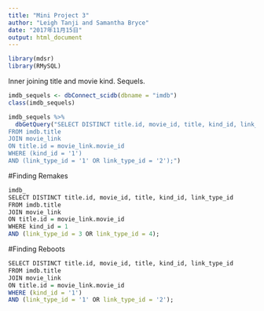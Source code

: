 ```yaml
---
title: "Mini Project 3"
author: "Leigh Tanji and Samantha Bryce"
date: "2017年11月15日"
output: html_document
---
```


```r
library(mdsr)
library(RMySQL)
```


Inner joining title and movie kind. Sequels.
```r
imdb_sequels <- dbConnect_scidb(dbname = "imdb")
class(imdb_sequels)

imdb_sequels %>%
  dbGetQuery("SELECT DISTINCT title.id, movie_id, title, kind_id, link_type_id
FROM imdb.title
JOIN movie_link
ON title.id = movie_link.movie_id
WHERE (kind_id = '1') 
AND (link_type_id = '1' OR link_type_id = '2');")

```

#Finding Remakes
```r
imdb_
SELECT DISTINCT title.id, movie_id, title, kind_id, link_type_id
FROM imdb.title
JOIN movie_link
ON title.id = movie_link.movie_id
WHERE kind_id = 1
AND (link_type_id = 3 OR link_type_id = 4); 
```

#Finding Reboots
```r
SELECT DISTINCT title.id, movie_id, title, kind_id, link_type_id
FROM imdb.title
JOIN movie_link
ON title.id = movie_link.movie_id
WHERE (kind_id = '1') 
AND (link_type_id = '1' OR link_type_id = '2'); 
```

































